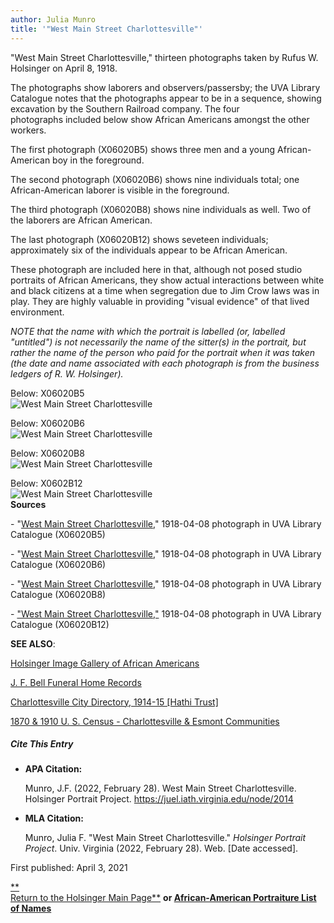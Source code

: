 ```yaml
---
author: Julia Munro
title: '"West Main Street Charlottesville"'
---
```

"West Main Street Charlottesville," thirteen photographs taken by Rufus W. Holsinger on April 8, 1918. 

The photographs show laborers and observers/passersby; the UVA Library Catalogue notes that the photographs appear to be in a sequence, showing excavation by the Southern Railroad company. The four photographs included below show African Americans amongst the other workers. 

The first photograph (X06020B5) shows three men and a young African-American boy in the foreground. 

The second photograph (X06020B6) shows nine individuals total; one African-American laborer is visible in the foreground.

The third photograph (X06020B8) shows nine individuals as well. Two of the laborers are African American.

The last photograph (X06020B12) shows seveteen individuals; approximately six of the individuals appear to be African American.

These photograph are included here in that, although not posed studio portraits of African Americans, they show actual interactions between white and black citizens at a time when segregation due to Jim Crow laws was in play. They are highly valuable in providing "visual evidence" of that lived environment.  

_NOTE that the name with which the portrait is labelled (or, labelled "untitled") is not necessarily the name of the sitter(s) in the portrait, but rather the name of the person who paid for the portrait when it was taken (the date and name associated with each photograph is from the business ledgers of R. W. Holsinger)._ 

Below: X06020B5  
![West Main Street Charlottesville](https://iiif.lib.virginia.edu/iiif/uva-lib:1049105/full/778,561/0/default.jpg "West Main Street Charlottesville")

Below: X06020B6  
![West Main Street Charlottesville](https://iiif.lib.virginia.edu/iiif/uva-lib:1049106/full/778,561/0/default.jpg "West Main Street Charlottesville")

Below: X06020B8  
![West Main Street Charlottesville](https://iiif.lib.virginia.edu/iiif/uva-lib:1049108/full/778,561/0/default.jpg "West Main Street Charlottesville")  
  
Below: X0602B12  
![West Main Street Charlottesville](https://iiif.lib.virginia.edu/iiif/uva-lib:1049101/full/778,561/0/default.jpg "West Main Street Charlottesville")   
**Sources**

\- "[West Main Street Charlottesville](https://v3.lib.virginia.edu/sources/images/items/uva-lib:1049105 "West Main Street Charlottesville")," 1918-04-08 photograph in UVA Library Catalogue (X06020B5)  
  

\- "[West Main Street Charlottesville](https://v3.lib.virginia.edu/sources/images/items/uva-lib:1049106 "West Main Street Charlottesville")," 1918-04-08 photograph in UVA Library Catalogue (X06020B6)  
  

\- "[West Main Street Charlottesville](https://v3.lib.virginia.edu/sources/images/items/uva-lib:1049108 "West Main Street Charlottesville")," 1918-04-08 photograph in UVA Library Catalogue (X06020B8)  
  

\- ["West Main Street Charlottesville,"](https://v3.lib.virginia.edu/catalog/uva-lib:1049101#?c=0&m=0&s=0&cv=0&xywh=-356%2C-71%2C6816%2C5053 "West Main Street Charlottesville") 1918-04-08 photograph in UVA Library Catalogue (X06020B12) 

**SEE ALSO**:

[Holsinger Image Gallery of African Americans](http://rwholsingerphotos.org/images.php "Holsinger Image Gallery of African Americans")

[J. F. Bell Funeral Home Records](http://www2.vcdh.virginia.edu/afam/raceandplace/perl_scripts/funeral_search.html "J. F. Bell Funeral Home Database")

[Charlottesville City Directory, 1914-15 \[Hathi Trust\]](https://catalog.hathitrust.org/Record/101954103 "Charlottesville City Directory, 1914-15") 

[1870 & 1910 U. S. Census - Charlottesville & Esmont Communities](http://www2.vcdh.virginia.edu/afam/raceandplace/census/search_both.html "1870 & 1910 U. S. Census: Charlottesville and Esmont Communities")

##### **Cite This Entry**

*   **APA Citation:**
    
    Munro, J.F. (2022, February 28). West Main Street Charlottesville. Holsinger Portrait Project. https://juel.iath.virginia.edu/node/2014
    
*   **MLA Citation:**
    
    Munro, Julia F. "West Main Street Charlottesville." _Holsinger Portrait Project_. Univ. Virginia (2022, February 28). Web. \[Date accessed\].
    

First published: April 3, 2021

[**  
Return to the Holsinger Main Page**](http://juel.iath.virginia.edu/node/980) **or [African-American Portraiture List of Names](http://juel.iath.virginia.edu/node/996)**